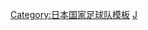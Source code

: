 {{National squad
|name=1956年奥运会男子足球日本参赛名单
|bg=#0000DD
|fg=white
|country=日本
|flag=Japan
|comp link=1956年夏季奧林匹克運動會男子足球比賽
|comp=1956年夏季奥运会男子足球比赛
|p1=[[古川好男]]
|p2=[[平木隆三]]
|p3=[[高森泰男]]
|p4=[[佐藤弘明]]
|p5=[[小泽通宏]]
|p6=[[大村和市郎]]
|p7=[[鴇田正憲]]
|p8=[[内野正雄]]
|p9=[[八重樫茂生]]
|p10=[[小林忠生]]
|p11=[[岩淵功]]
|p12=[[下村幸男]]、[[高林隆]]、[[三村恪一]]、[[川本泰三]]、[[長沼健]]、[[北口晃]]
|coach=[[竹腰重丸]]
}}<noinclude>
[[Category:日本国家足球队模板]]
[[Category:1956年奧運會男子足球參賽名單模板|J]]
</noinclude>